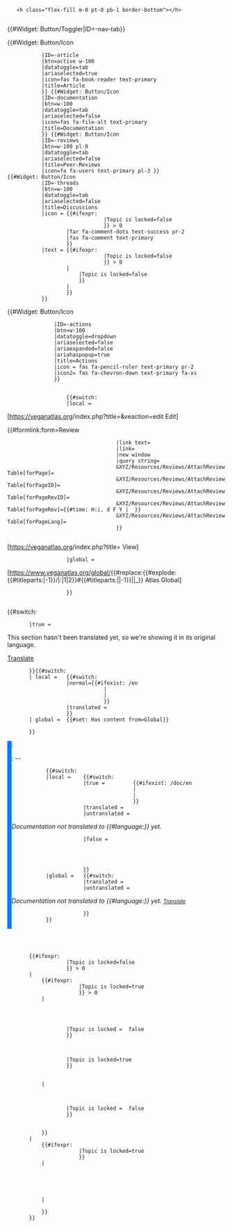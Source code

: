 <!-- Header -->
<div class="d-flex justify-content-between align-items-end my-3">
    <h{{{level}}} class="flex-fill m-0 pt-0 pb-1 border-bottom">{{{heading}}}</h{{{level}}}>
    <div class="navbar navbar-expand-lg text-center order-1 p-0">{{#Widget: Button/Toggler|ID={{{id}}}-nav-tab}}
        <div class="collapse navbar-collapse section-navbar nav-tabs text-nowrap" id="{{{id}}}-nav-tab" role="tablist" style="z-index:1"><!-- 
            Article tab
            -->{{#Widget: Button/Icon
            |ID={{{id}}}-article
            |btn=active w-100
            |datatoggle=tab
            |ariaselected=true
            |icon=fas fa-book-reader text-primary
            |title=Article
            }}<!--
            Documentation tab
            -->{{#Widget: Button/Icon
            |ID={{{id}}}-documentation
            |btn=w-100
            |datatoggle=tab
            |ariaselected=false
            |icon=fas fa-file-alt text-primary
            |title=Documentation
            }}<!--
            Review tab
            -->{{#Widget: Button/Icon
            |ID={{{id}}}-reviews
            |btn=w-100 pl-0
            |datatoggle=tab
            |ariaselected=false
            |title=Peer-Reviews
            |icon=fa fa-users text-primary pl-3<!--
            |icon= {{#ifexpr:   {{X/Reviews/CountReviews
                                |source={{{source}}}
                                |sourcepage={{{sourcepage}}}
                                |fullpagename={{{fullpagename}}}
                                |scope=contentissues
                                }} > 0
                    |   fas fa-flag text-danger pl-3 pr-2
                    |   {{#ifexpr:  {{X/Reviews/CountReviews
                                    |source={{{source}}}
                                    |sourcepage={{{sourcepage}}}
                                    |fullpagename={{{fullpagename}}}
                                    }} > 0
                        |fas fa-check text-success pl-3 pr-2
                        |fa fa-user-clock text-primary pl-3
                        }}
                    }}
            |text= {{#ifexpr:  {{X/Reviews/CountReviews
                                |source={{{source}}}
                                |sourcepage={{{sourcepage}}}
                                |fullpagename={{{fullpagename}}}
                                |scope=contentissues
                                }} > 0
                    |   {{X/Reviews/CountReviews
                        |source={{{source}}}
                        |sourcepage={{{sourcepage}}}
                        |fullpagename={{{fullpagename}}}
                        |scope=contentissues
                        }}
                    |   {{#ifexpr:  {{X/Reviews/CountReviews
                                    |source={{{source}}}
                                    |sourcepage={{{sourcepage}}}
                                    |fullpagename={{{fullpagename}}}
                                    }} > 0
                        |   {{X/Reviews/CountReviews
                            |source={{{source}}}
                            |sourcepage={{{sourcepage}}}
                            |fullpagename={{{fullpagename}}}
                            }}
                        |
                        }}
                    }}
            -->}}<!-- 
            Threads tab
            -->{{#Widget: Button/Icon
            |ID={{{id}}}-threads
            |btn=w-100
            |datatoggle=tab
            |ariaselected=false
            |title=Discussions
            |icon = {{#ifexpr:  {{X/Threads/CountThreads
                                |source={{{source}}}
                                |sourcepage={{#switch:{{{source}}}
                                            |local={{{sourcepage}}}
                                            |global={{X/General/Encoder|{{{sourcepage}}}}}
                                            }}
                                |Topic is locked=false
                                }} > 0
                    |far fa-comment-dots text-success pr-2
                    |fas fa-comment text-primary
                    }}
            |text = {{#ifexpr:  {{X/Threads/CountThreads
                                |source={{{source}}}
                                |sourcepage={{#switch:{{{source}}}
                                            |local={{{sourcepage}}}
                                            |global={{X/General/Encoder|{{{sourcepage}}}}}
                                            }}
                                |Topic is locked=false
                                }} > 0
                    |   {{X/Threads/CountThreads
                        |source={{{source}}}
                        |sourcepage={{#switch:{{{source}}}
                                    |local={{{sourcepage}}}
                                    |global={{X/General/Encoder|{{{sourcepage}}}}}
                                    }}
                        |Topic is locked=false
                        }}
                    |
                    }}
            }}<!--
            Actions tab
            --><div class="dropdown">{{#Widget: Button/Icon
                |ID={{{id}}}-actions
                |btn=w-100
                |datatoggle=dropdown
                |ariaselected=false
                |ariaexpanded=false
                |ariahaspopup=true
                |title=Actions
                |icon = fas fa-pencil-ruler text-primary pr-2
                |icon2= fas fa-chevron-down text-primary fa-xs
                }}
                <div class="dropdown-menu rounded" aria-labelledby="{{{id}}}-actions-dropdown">
                    {{#switch: {{{source}}}
                    |local =<!-- Edit 
                                --><div class="dropdown-item position-relative hide-external">[https://veganatlas.org{{SCRIPTPATH}}/index.php?title={{urlencode:{{{fullpagename}}}}}&veaction=edit <span class="stretched-link">Edit</span>]
                                </div><!--
                                Comment
                                --><div class="dropdown-item position-relative">[[{{{talkpagename}}}|<span class="stretched-link">{{int:atlas-section-comment}}</span>]]
                                </div><!--
                                Review
                                --><div class="dropdown-item disabled">{{#formlink:form=Review
                                    |link text={{int:atlas-section-review}}
                                    |link=
                                    |new window
                                    |query string=
                                    &XYZ/Resources/Reviews/AttachReviewTable[forPage]={{{fullpagename}}}
                                    &XYZ/Resources/Reviews/AttachReviewTable[forPageID]={{PAGEID:{{{fullpagename}}}}}
                                    &XYZ/Resources/Reviews/AttachReviewTable[forPageRevID]={{REVISIONID:{{{fullpagename}}}}}
                                    &XYZ/Resources/Reviews/AttachReviewTable[forPageRev]={{#time: H:i, d F Y | {{REVISIONTIMESTAMP:{{{fullpagename}}}}} }}
                                    &XYZ/Resources/Reviews/AttachReviewTable[forPageLang]={{CONTENTLANG}}
                                    }}
                                </div><!--
                                View
                                --><div class="dropdown-item position-relative hide-external">[https://veganatlas.org{{SCRIPTPATH}}/index.php?title={{urlencode:{{{fullpagename}}}}} <span class="stretched-link">View</span>]
                                </div>
                    |global =   <div class="dropdown-item position-relative fas fa-globe">[https://www.veganatlas.org/global/{{#replace:{{#explode:{{#titleparts:{{{sourcepage}}}|-1}}/{{CONTENTLANG}}|:|1|2}}#{{#titleparts:{{{sourcepage}}}||-1}}||_}} Atlas Global]
                                </div>
                    }}
                </div>
            </div>
        </div>
    </div>
</div>
<div class="tab-content order-2" id="nav-tabContent">
    <!-- Content-->
    <div class="tab-pane fade show active" id="{{{id}}}-article" role="tabpanel" aria-labelledby="{{{id}}}-article-tab"><!--
        No translation note
        -->{{#switch: {{{notranslation|}}}
        |true = <div class="d-flex justify-content-between align-items-end alert-light text-dark border border-secondary font-italic p-2 mb-3">
                    <div>This section hasn't been translated yet, so we're showing it in its original language.</div>
                    <div class="btn btn-light border-secondary text-dark px-1 py-0">[[{{{fullpagename}}}|Translate]]</div>
                </div>
        }}{{#switch: {{{source}}}
        | local =   {{#switch:  {{{pageform}}}
                    |normal={{#ifexist: {{{fullpagename}}}/en <!-- Use /en version if it exists. -->
                                |{{:{{{fullpagename}}}/en}}
                                |{{:{{{fullpagename}}}}}
                                }}
                    |translated ={{:{{{fullpagename}}}}} <!-- Fullpagename already includes /xx -->
                    }}
        | global =  {{#set: Has content from=Global}}
                    {{raw:atlas-global::{{{fullpagename}}}}}
        }}
    </div>
    <!-- Documentation -->
    <div class="tab-pane fade overflow-hidden pt-5 pr-3 pb-3 pl-5" style="margin-top:-1em; border-left: 10px solid #007bff;" id="{{{id}}}-documentation" role="tabpanel" aria-labelledby="{{{id}}}-documentation-tab">
        <div class="h3 mt-0 mb-4 border-0">{{int:atlas-section-documentation}}</div>
        <!-- Meta data 
            --><div class="my-3" id="{{{id}}}-documentation-meta"><!--
            Authors 
            --><div class="float-left mr-1">{{int:atlas-section-authors}}:</div><!--
            -->{{X/Pages/DisplayAuthors|fullpagename={{{fullpagename}}}}}<!--
            Last revision
            --><div class="mt-1"><!--
            -->{{int:atlas-section-lastrevision}}:  {{REVISIONYEAR: {{{fullpagename}}}}}-{{REVISIONMONTH: {{{fullpagename}}}}}-{{REVISIONDAY: {{{fullpagename}}}}}
            </div>
        </div><!--
        Transclude documentation
        --><div>
            {{#switch:  {{{source}}}
            |local =    {{#switch:      {{{doc}}}
                        |true =         {{#ifexist: {{{fullpagename}}}/doc/en <!-- Use /en version if it exists. -->
                                        |{{:{{{fullpagename}}}/doc/en}}
                                        |{{:{{{fullpagename}}}/doc}}
                                        }}
                        |translated =   {{:{{{sourcepage}}}/doc/{{PAGELANGUAGE}}}}
                        |untranslated = <p>{{Icon|Info}} ''Documentation not translated to {{#language:{{PAGELANGUAGE}}}} yet.''</p>
                                        <p>{{:{{{sourcepage}}}/doc}}</p>
                        |false =    <div class="mt-5">
                                        {{X/Pages/AddSubpage
                                        |source =       local
                                        <!-- No spaces between pagename variables and values as they caused bugs -->
                                        |fullpagename={{{fullpagename}}}
                                        |action=        create-doc
                                        }}
                                    </div>
                        }}
            |global =   {{#switch:      {{{doc}}}
                        |translated =   {{raw:atlas-global::{{{sourcepage}}}/doc/{{CONTENTLANG}}}}
                        |untranslated = <p>{{Icon|Info}} ''Documentation not translated to {{#language:{{PAGELANGUAGE}}}} yet. [[atlasglobal:{{{sourcepage}}}/doc|<small>Translate</small>]]''</p>
                                        <p>{{raw:atlas-global::{{{sourcepage}}}/doc}}</p>
                        }}
            }}
        </div>
        <!-- References -->
        <references />
    </div>
    <!-- Reviews -->
    <div class="tab-pane fade overflow-hidden" id="{{{id}}}-reviews" role="tabpanel" aria-labelledby="{{{id}}}-reviews-tab">
        <!-- Check if reviews exist --
        {{#switch:  {{#switch:  {{{source}}}
                    |   -- Check if local reviews exist --
                        local=  {{#if:  {{#cargo_query:table=Reviews
                                        |where= forPageID="{{PAGEID:{{{sourcepage}}}}}"
                                        |default=
                                        }}
                                |true
                                |false
                                }}
                    |   -- Check if global reviews exist --
                        global= {{#ifexpr:  {{X/Reviews/CountReviews
                                            |source={{{source}}}
                                            |sourcepage={{{sourcepage}}}
                                            |fullpagename={{{fullpagename}}}
                                            |scope=All
                                            }} > 0
                                |true
                                |false
                                }}
                    }}
        |true =     <div class="d-flex justify-content-center align-items-center reviews-header">
                        <div>{{int:atlas-section-peer-reviews}}</div>
                    </div>
                    -- Add table with reviews. --
                    {{X/Reviews/DisplayReviews
                    |source={{{source}}}
                    |sourcepage={{{sourcepage}}}
                    |fullpagename={{{fullpagename}}}
                    }}
        |false =    -- Add review message --
                    {{X/Reviews/AddReview-Message
                    |sourcepage={{{sourcepage}}}
                    |fullpagename={{{fullpagename}}}
                    |talkpagename={{{talkpagename}}}
                    }}
        }}-->
        {{X/Reviews/ComingSoon}}
    </div>
    <!-- Threads -->
    <div class="tab-pane fade overflow-hidden" id="{{{id}}}-threads" role="tabpanel" aria-labelledby="{{{id}}}-threads-tab">
        <!-- Check if open threads exist. -->
        {{#ifexpr:  {{X/Threads/CountThreads
                    |source={{{source}}}
                    |sourcepage={{#switch:{{{source}}}
                                |local={{{sourcepage}}}
                                |global={{X/General/Encoder|{{{sourcepage}}}}}
                                }}
                    |Topic is locked=false
                    }} > 0
        |   <!-- Open threads exist; check if closed threads exist -->
            {{#ifexpr:  {{X/Threads/CountThreads
                        |source={{{source}}}
                        |sourcepage={{#switch:{{{source}}}
                                    |local={{{sourcepage}}}
                                    |global={{X/General/Encoder|{{{sourcepage}}}}}
                                    }}
                        |Topic is locked=true
                        }} > 0
            |   <!-- Both open and closed threads exist. Add containers for both. -->
                <!-- Container for open threads -->
                <div class="mw-collapsible mb-3" id="mw-customcollapsible-{{{id}}}-threads-open">
                    <!-- Header -->
                    <div class="d-flex justify-content-between align-items-center threads-header">
                        <!-- Toggle button for open/closed-threads windows. -->
                        <div class="d-flex flex-even align-items-center" title="{{int:atlas-section-togglethreads}}"><span class="mw-customtoggle-{{{id}}}-threads-open mw-customtoggle-{{{id}}}-threads-closed fas fa-toggle-on text-primary pr-1" style="vertical-align:middle"></span><span style="font-size: 80%; vertical-align:middle">{{int:atlas-section-open}}</span></div>
                        <!-- Title -->
                        <div class="flex-even">{{int:atlas-section-currenttopics}}</div>
                        <!-- Dummy -->
                        <div class="flex-even"></div>
                    </div>
                    <!-- Add table with open threads. -->
                    {{X/Threads/DisplayThreads
                    |source =           {{{source}}}
                    |sourcepage =       {{#switch:{{{source}}}
                                        |local={{{sourcepage}}}
                                        |global={{X/General/Encoder|{{{sourcepage}}}}}
                                        }}
                    |Topic is locked =  false
                    }}
                </div>
                <!-- Container for closed threads -->
                <div class="mw-collapsible mw-collapsed mb-3" id="mw-customcollapsible-{{{id}}}-threads-closed">
                    <!-- Header -->
                    <div class="d-flex justify-content-between align-items-center threads-header" id="{{{id}}}-threads-closed">
                        <!-- Toggle button for open/closed-threads windows -->
                        <div class="d-flex flex-even align-items-center" title="{{int:atlas-section-Toggle open/closed threads}}"><span class="mw-customtoggle-{{{id}}}-threads-open mw-customtoggle-{{{id}}}-threads-closed fas fa-toggle-off pr-1 text-primary" style="vertical-align:middle"></span><span style="font-size: 80%; vertical-align:middle">{{int:atlas-section-Closed}}</span></div>
                        <!-- Title -->
                        <div class="flex-even">{{int:atlas-section-resolvedtopics}}</div>
                        <!-- Dummy -->
                        <div class="flex-even"></div>
                    </div>
                    <!-- Table with closed threads -->
                    {{X/Threads/DisplayThreads
                    |source={{{source}}}
                    |sourcepage={{#switch:{{{source}}}
                                |local={{{sourcepage}}}
                                |global={{X/General/Encoder|{{{sourcepage}}}}}
                                }}
                    |Topic is locked=true
                    }}
                </div>
            |   <!-- Only open threads exist. Add container for open threads. -->
                <div class="mb-3" id="{{{id}}}-threads-open">
                    <!-- Header. -->
                    <div class="d-flex justify-content-between align-items-center threads-header">
                        <!-- Disabled toggle button for open/closed-threads windows. -->
                        <div class="d-flex flex-even align-items-center" title="{{int:atlas-section-noclosedthreads}}"><span class="fas fa-toggle-on text-secondary pr-1" style="vertical-align:middle"></span><span style="font-size: 80%; vertical-align:middle">{{int:atlas-section-open}}</span></div>
                        <!-- Title -->
                        <div class="flex-even">{{int:atlas-section-currenttopics}}</div>
                        <!-- Dummy -->
                        <div class="flex-even"></div>
                    </div>
                    <!-- Add table with open threads. -->
                    {{X/Threads/DisplayThreads
                    |source =           {{{source}}}
                    |sourcepage =       {{#switch:{{{source}}}
                                        |local={{{sourcepage}}}
                                        |global={{X/General/Encoder|{{{sourcepage}}}}}
                                        }}
                    |Topic is locked =  false
                    }}
                </div>
            }}
        |   <!-- No open threads exist; check if closed threads exist -->
            {{#ifexpr:  {{X/Threads/CountThreads
                        |source={{{source}}}
                        |sourcepage={{#switch:{{{source}}}
                                    |local={{{sourcepage}}}
                                    |global={{X/General/Encoder|{{{sourcepage}}}}}
                                    }}
                        |Topic is locked=true
                        }}
            |   <!-- Only closed threads exist. Add container for closed threads. -->
                <div class="mb-3" id="{{{id}}}-threads-closed">
                    <!-- Header -->
                    <div class="d-flex justify-content-between align-items-center threads-header" id="{{{id}}}-threads-closed">
                        <!-- Disabled toggle button for open/closed-threads windows -->
                        <div class="d-flex flex-even align-items-center" title="{{int:atlas-section-noopenthreads}}"><span class="fas fa-toggle-off text-secondary pr-1" style="vertical-align:middle"></span><span style="font-size: 80%; vertical-align:middle">{{int:atlas-section-closed}}</span></div>
                        <!-- Title -->
                        <div class="flex-even">{{int:atlas-section-resolvedtopics}}</div>
                        <!-- Dummy -->
                        <div class="flex-even"></div>
                    </div>
                    <!-- Table with closed threads -->
                    {{X/Threads/DisplayThreads
                    |source =           {{{source}}}
                    |sourcepage =       {{{sourcepage}}}
                    |Topic is locked =  true
                    }}
                </div>
            |   <!-- Add "Add thread" message. -->
                {{X/Threads/AddThread-Message
                |source =   {{{source}}}
                |pageTalk = {{{talkpagename}}}
                |pageTitle= {{{heading}}}
                }}
            }}
        }}
    </div>
</div>